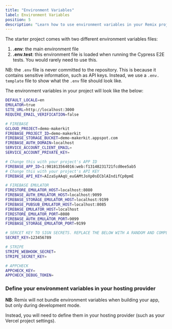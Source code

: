 ```yaml
---
title: "Environment Variables"
label: Environment Variables
position: 5
description: "Learn how to use environment variables in your Remix project."
---
```


The starter project comes with two different environment variables files:
1. **.env**: the main environment file
2. **.env.test**: this environment file is loaded when running the Cypress
E2E tests. You would rarely need to use this.

NB: the `.env` file is never committed to the repository. This is because it
contains sensitive information, such as API keys. Instead, we use a `.env.
template` file to show what the `.env` file should look like.

The environment variables in your project will look like the below:

```bash
DEFAULT_LOCALE=en
EMULATOR=true
SITE_URL=http://localhost:3000
REQUIRE_EMAIL_VERIFICATION=false

# FIREBASE
GCLOUD_PROJECT=demo-makerkit
FIREBASE_PROJECT_ID=demo-makerkit
FIREBASE_STORAGE_BUCKET=demo-makerkit.appspot.com
FIREBASE_AUTH_DOMAIN=localhost
SERVICE_ACCOUNT_CLIENT_EMAIL=
SERVICE_ACCOUNT_PRIVATE_KEY=

# Change this with your project's APP ID
FIREBASE_APP_ID=1:981813564016:web:f13148231721fcd0ee5ab5
# Change this with your project's API KEY
FIREBASE_API_KEY=AIzaSyAAqU_euGAMtJoXp0sECblAIndifCp0pmE

# FIREBASE EMULATOR
FIRESTORE_EMULATOR_HOST=localhost:8080
FIREBASE_AUTH_EMULATOR_HOST=localhost:9099
FIREBASE_STORAGE_EMULATOR_HOST=localhost:9199
FIREBASE_PUBSUB_EMULATOR_HOST=localhost:8085
FIREBASE_EMULATOR_HOST=localhost
FIRESTORE_EMULATOR_PORT=8080
FIREBASE_AUTH_EMULATOR_PORT=9099
FIREBASE_STORAGE_EMULATOR_PORT=9199

# SERCET KEY TO SIGN SECRETS. REPLACE THE BELOW WITH A RANDOM AND COMPLEX STRING. KEEPT IT SAFE.
SECRET_KEY=123456789

# STRIPE
STRIPE_WEBHOOK_SECRET=
STRIPE_SECRET_KEY=

# APPCHECK
APPCHECK_KEY=
APPCHECK_DEBUG_TOKEN=
```

### Define your environment variables in your hosting provider

**NB**: Remix will not bundle environment variables when building your app, but only during development mode.

Instead, you will need to define them in your hosting provider (such as your Vercel project settings).